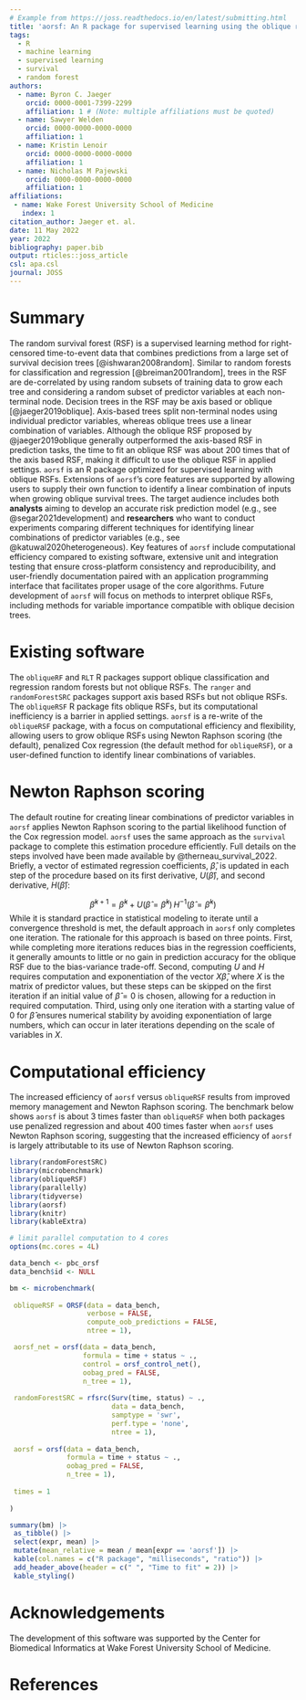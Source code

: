 ```yaml
---
# Example from https://joss.readthedocs.io/en/latest/submitting.html
title: 'aorsf: An R package for supervised learning using the oblique random survival forest'
tags:
  - R
  - machine learning
  - supervised learning
  - survival
  - random forest
authors:
  - name: Byron C. Jaeger
    orcid: 0000-0001-7399-2299
    affiliation: 1 # (Note: multiple affiliations must be quoted)
  - name: Sawyer Welden
    orcid: 0000-0000-0000-0000
    affiliation: 1
  - name: Kristin Lenoir
    orcid: 0000-0000-0000-0000
    affiliation: 1
  - name: Nicholas M Pajewski
    orcid: 0000-0000-0000-0000
    affiliation: 1
affiliations:
 - name: Wake Forest University School of Medicine
   index: 1
citation_author: Jaeger et. al.
date: 11 May 2022
year: 2022
bibliography: paper.bib
output: rticles::joss_article
csl: apa.csl
journal: JOSS
---
```


# Summary

The random survival forest (RSF) is a supervised learning method for right-censored time-to-event data that combines predictions from a large set of survival decision trees [@ishwaran2008random]. Similar to random forests for classification and regression [@breiman2001random], trees in the RSF are de-correlated by using random subsets of training data to grow each tree and considering a random subset of predictor variables at each non-terminal node. Decision trees in the RSF may be axis based or oblique [@jaeger2019oblique]. Axis-based trees split non-terminal nodes using individual predictor variables, whereas oblique trees use a linear combination of variables. Although the oblique RSF proposed by @jaeger2019oblique generally outperformed the axis-based RSF in prediction tasks, the time to fit an oblique RSF was about 200 times that of the axis based RSF, making it difficult to use the oblique RSF in applied settings. 
``aorsf`` is an R package optimized for supervised learning with oblique RSFs. Extensions of ``aorsf``'s core features are supported by allowing users to supply their own function to identify a linear combination of inputs when growing oblique survival trees. The target audience includes both __analysts__ aiming to develop an accurate risk prediction model (e.g., see @segar2021development) and __researchers__ who want to conduct experiments comparing different techniques for identifying linear combinations of predictor variables (e.g., see @katuwal2020heterogeneous). Key features of ``aorsf`` include computational efficiency compared to existing software, extensive unit and integration testing that ensure cross-platform consistency and reproducibility, and user-friendly documentation paired with an application programming interface that facilitates proper usage of the core algorithms. Future development of ``aorsf`` will focus on  methods to interpret oblique RSFs, including methods for variable importance compatible with oblique decision trees.

# Existing software 

The `obliqueRF` and `RLT` R packages support oblique classification and regression random forests but not oblique RSFs. The `ranger` and `randomForestSRC` packages support axis based RSFs but not oblique RSFs. The ``obliqueRSF`` R package fits oblique RSFs, but its computational inefficiency is a barrier in applied settings. ``aorsf`` is a re-write of the `obliqueRSF` package, with a focus on computational efficiency and flexibility, allowing users to grow oblique RSFs using Newton Raphson scoring (the default), penalized Cox regression (the default method for `obliqueRSF`), or a user-defined function to identify linear combinations of variables. 

# Newton Raphson scoring

The default routine for creating linear combinations of predictor variables in ``aorsf`` applies Newton Raphson scoring to the partial likelihood function of the Cox regression model. ``aorsf`` uses the same approach as the `survival` package to complete this estimation procedure efficiently. Full details on the steps involved have been made available by @therneau_survival_2022. Briefly, a vector of estimated regression coefficients, $\hat{\beta}$, is updated in each step of the procedure based on its first derivative, $U(\hat{\beta})$, and second derivative, $H(\hat{\beta})$: 

$$ \hat{\beta}^{k+1} =  \hat{\beta}^{k} + U(\hat{\beta} = \hat{\beta}^{k})\, H^{-1}(\hat{\beta} = \hat{\beta}^{k})$$
While it is standard practice in statistical modeling to iterate until a convergence threshold is met, the default approach in ``aorsf`` only completes one iteration. The rationale for this approach is based on three points. First, while completing more iterations reduces bias in the regression coefficients, it generally amounts to little or no gain in prediction accuracy for the oblique RSF due to the bias-variance trade-off. Second, computing $U$ and $H$ requires computation and exponentiation of the vector $X\hat{\beta}$, where $X$ is the matrix of predictor values, but these steps can be skipped on the first iteration if an initial value of $\hat{\beta} = 0$ is chosen, allowing for a reduction in required computation. Third, using only one iteration with a starting value of 0 for $\hat{\beta}$ ensures numerical stability by avoiding exponentiation of large numbers, which can occur in later iterations depending on the scale of variables in $X$.

# Computational efficiency

The increased efficiency of ``aorsf`` versus `obliqueRSF` results from improved memory management and Newton Raphson scoring. The benchmark below shows ``aorsf`` is about 3 times faster than `obliqueRSF` when both packages use penalized regression and about 400 times faster when ``aorsf`` uses Newton Raphson scoring, suggesting that the increased efficiency of ``aorsf`` is largely attributable to its use of Newton Raphson scoring.

```r

library(randomForestSRC)
library(microbenchmark)
library(obliqueRSF)
library(parallelly)
library(tidyverse)
library(aorsf)
library(knitr)
library(kableExtra)

# limit parallel computation to 4 cores
options(mc.cores = 4L)

data_bench <- pbc_orsf
data_bench$id <- NULL

bm <- microbenchmark(
 
 obliqueRSF = ORSF(data = data_bench,
                   verbose = FALSE,
                   compute_oob_predictions = FALSE,
                   ntree = 1),

 aorsf_net = orsf(data = data_bench,
                  formula = time + status ~ .,
                  control = orsf_control_net(),
                  oobag_pred = FALSE,
                  n_tree = 1),
 
 randomForestSRC = rfsrc(Surv(time, status) ~ ., 
                         data = data_bench, 
                         samptype = 'swr',
                         perf.type = 'none',
                         ntree = 1),
 
 aorsf = orsf(data = data_bench,
              formula = time + status ~ .,
              oobag_pred = FALSE,
              n_tree = 1),
 
 times = 1
 
)

summary(bm) |> 
 as_tibble() |> 
 select(expr, mean) |> 
 mutate(mean_relative = mean / mean[expr == 'aorsf']) |> 
 kable(col.names = c("R package", "milliseconds", "ratio")) |> 
 add_header_above(header = c(" ", "Time to fit" = 2)) |> 
 kable_styling()

```


# Acknowledgements

The development of this software was supported by the Center for Biomedical Informatics at Wake Forest University School of Medicine.

# References
